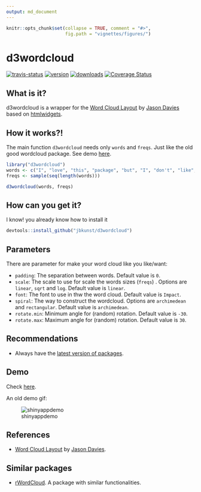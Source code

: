 ```yaml
---
output: md_document
---
```


<!-- README.md is generated from README.Rmd. Please edit that file -->

```r
knitr::opts_chunk$set(collapse = TRUE, comment = "#>",
                      fig.path = "vignettes/figures/")
```

# d3wordcloud

[![travis-status](https://api.travis-ci.org/jbkunstd3wordcloud.svg)](https://travis-ci.org/jbkunst/d3wordcloud)
[![version](http://www.r-pkg.org/badges/version/d3wordcloud)](http://www.r-pkg.org/pkg/d3wordcloud)
[![downloads](http://cranlogs.r-pkg.org/badges/d3wordcloud)](http://www.r-pkg.org/pkg/d3wordcloud)
[![Coverage Status](https://coveralls.io/repos/jbkunst/d3wordcloud/badge.svg?branch=master&service=github)](https://coveralls.io/github/jbkunst/d3wordcloud?branch=master)

## What is it?

d3wordcloud is a wrapper for the [Word Cloud Layout](http://www.jasondavies.com/wordcloud) by [Jason Davies](http://www.jasondavies.com) based on [htmlwidgets](https://github.com/ramnathv/htmlwidgets).

## How it works?!

The main function `d3wordcloud` needs only `words` and `freqs`. Just like the old good wordcloud package. See demo [here](http://r-shiny-apps.jkunst.com/d3wordcloud/). 

```r
library("d3wordcloud")
words <- c("I", "love", "this", "package", "but", "I", "don't", "like", "use", "wordclouds")
freqs <- sample(seq(length(words)))

d3wordcloud(words, freqs)
```

## How can you get it?

I know! you already know how to install it

```r
devtools::install_github("jbkunst/d3wordcloud")
```

## Parameters

There are parameter for make your word cloud like you like/want:

  - `padding`: The separation between words. Default value is `0`.
  - `scale`: The scale to use for scale the words sizes (`freqs`) . Options are
    `linear`, `sqrt` and `log`. Default value is `linear`.
  - `font`: The font to use in thw the word cloud. Default value is `Impact`.
  - `spiral`: The way to construct the wordcloud. Options are
    `archimedean` and `rectangular`. Default value is `archimedean`.
  - `rotate.min`: Minimum angle for (random) rotation. Default value is
    `-30`.
  - `rotate.max`: Maximum angle for (random) rotation. Default value is
    `30`.
  

## Recommendations

- Always have the [latest version of packages](https://github.com/ramnathv/htmlwidgets/issues/100).
 
## Demo

Check [here](http://r-shiny-apps.jkunst.com/d3wordcloud/).

An old demo gif: 

![shinyappdemo](extras/d2wordcloud_demo.gif)

## References
- [Word Cloud Layout](http://www.jasondavies.com/wordcloud) by [Jason Davies](http://www.jasondavies.com).
 
## Similar packages

- [rWordCloud](https://github.com/adymimos/rWordCloud). A package with similar functionalities.

